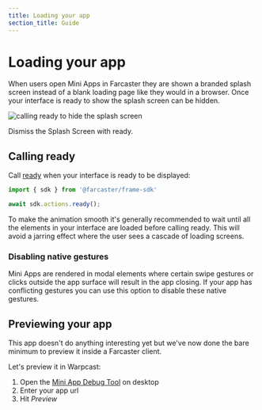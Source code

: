 ```yaml
---
title: Loading your app
section_title: Guide
---
```



# Loading your app

When users open Mini Apps in Farcaster they are shown a branded splash screen
instead of a blank loading page like they would in a browser. Once your interface
is ready to show the splash screen can be hidden.

![calling ready to hide the splash screen](/ready_preview.png)

<Caption>
  Dismiss the Splash Screen with ready.
</Caption>


## Calling ready

Call [ready](/docs/actions/ready) when your interface is ready to be displayed:

```ts twoslash
import { sdk } from '@farcaster/frame-sdk'

await sdk.actions.ready();
```

To make the animation smooth it's generally recommended to wait until all the
elements in your interface are loaded before calling ready. This will avoid a
jarring effect where the user sees a cascade of loading screens.


### Disabling native gestures

Mini Apps are rendered in modal elements where certain swipe gestures or clicks
outside the app surface will result in the app closing. If your app has conflicting 
gestures you can use this option to disable these native gestures.


## Previewing your app

This app doesn\'t do anything interesting yet but we\'ve now done the bare
minimum to preview it inside a Farcaster client.

Let's preview it in Warpcast:
1. Open the [Mini App Debug Tool](https://warpcast.com/~/developers/mini-apps/debug)
on desktop
2. Enter your app url
3. Hit _Preview_

